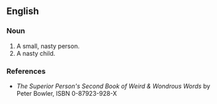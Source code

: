 ==English==

===Noun===
{{en-noun}}

# A small, nasty person.
# A nasty child.

===References===
* ''The Superior Person's Second Book of Weird & Wondrous Words'' by Peter Bowler, ISBN 0-87923-928-X